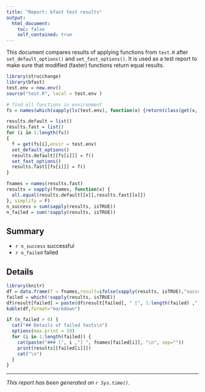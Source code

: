 ```yaml
---
title: "Report: bfast test results"
output:
  html_document:
    toc: false
    self_contained: true
---
```


This document compares results of applying functions from `test.R` after `set_default_options()` and `set_fast_options()`. It is used as a test report to make sure that modified (faster) functions return equal results. 


```r
library(strucchange)
library(bfast)
test.env = new.env()
source("test.R", local = test.env )

# find all functions in environment
fs = names(which(sapply(ls(test.env), function(x) {return(class(get(x, envir = test.env)))}) == "function"))

results.default = list()
results.fast = list()
for (i in 1:length(fs))
{
  f = get(fs[i],envir = test.env)
  set_default_options()
  results.default[[fs[i]]] = f()
  set_fast_options()
  results.fast[[fs[i]]] = f()
}

fnames = names(results.fast)
results = sapply(fnames, function(x) {
  all.equal(results.default[[x]],results.fast[[x]])
}, simplify = F)
n_success = sum(sapply(results, isTRUE))
n_failed = sum(!sapply(results, isTRUE))
```


## Summary

* `r n_success` successful
* `r n_failed` failed

## Details

```r
library(knitr)
df = data.frame(f = fnames,result=ifelse(sapply(results, isTRUE),"success","failed"),row.names = NULL,stringsAsFactors = FALSE)
failed = which(!sapply(results, isTRUE))
df$result[failed] = paste(df$result[failed], " [", 1:length(failed) ,"]", sep="")
kable(df,format="markdown")
```



```r
if (n_failed > 0) {
  cat("## Details of failed tests\n")
  options(max.print = 10)
  for (i in 1:length(failed)) {
    cat(paste("### [", i ,"] ", fnames[failed[i]], "\n", sep=""))
    print(results[[failed[i]]])
    cat("\n")
  }
}
```


---

_This report has been generated on `r Sys.time()`._





